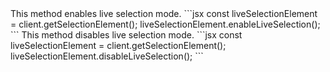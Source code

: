 <Steps>
<Step title="enableLiveSelection()">
This method enables live selection mode.
```jsx
const liveSelectionElement = client.getSelectionElement();
liveSelectionElement.enableLiveSelection();
```
</Step>
<Step title="disableLiveSelection()">
This method disables live selection mode.
```jsx
const liveSelectionElement = client.getSelectionElement();
liveSelectionElement.disableLiveSelection();
```
</Step>
</Steps>




